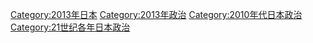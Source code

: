 {{Year by category
| m = 2
| c = 0
| d = 1
| y = 3
| cat = 日本政治
| in =
| parent = 2010年代日本政治
| subcat = 2013年日本
| sortkey = {{PAGENAME}}
}}

[[Category:2013年日本|Category:2013年日本]]
[[Category:2013年政治|Category:2013年政治]]
[[Category:2010年代日本政治|Category:2010年代日本政治]]
[[Category:21世纪各年日本政治|Category:21世纪各年日本政治]]